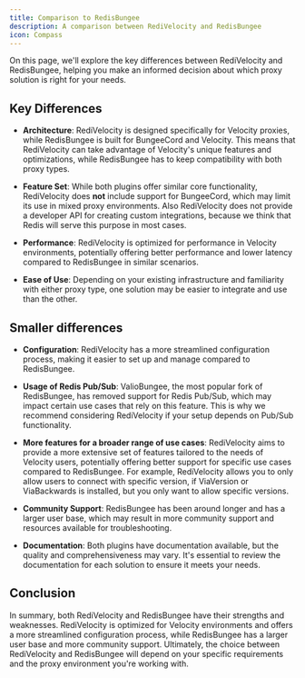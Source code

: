 ```yaml
---
title: Comparison to RedisBungee
description: A comparison between RediVelocity and RedisBungee
icon: Compass
---
```


On this page, we'll explore the key differences between RediVelocity and RedisBungee, helping you make an informed decision about which proxy solution is right for your needs.

## Key Differences

- **Architecture**: RediVelocity is designed specifically for Velocity proxies, while RedisBungee is built for BungeeCord and Velocity. This means that RediVelocity can take advantage of Velocity's unique features and optimizations, while RedisBungee has to keep compatibility with both proxy types.

- **Feature Set**: While both plugins offer similar core functionality, RediVelocity does **not** include support for BungeeCord, which may limit its use in mixed proxy environments. Also RediVelocity does not provide a developer API for creating custom integrations, because we think that Redis will serve this purpose in most cases.

- **Performance**: RediVelocity is optimized for performance in Velocity environments, potentially offering better performance and lower latency compared to RedisBungee in similar scenarios.

- **Ease of Use**: Depending on your existing infrastructure and familiarity with either proxy type, one solution may be easier to integrate and use than the other.

## Smaller differences

- **Configuration**: RediVelocity has a more streamlined configuration process, making it easier to set up and manage compared to RedisBungee.

- **Usage of Redis Pub/Sub**: ValioBungee, the most popular fork of RedisBungee, has removed support for Redis Pub/Sub, which may impact certain use cases that rely on this feature. This is why we recommend considering RediVelocity if your setup depends on Pub/Sub functionality.

- **More features for a broader range of use cases**: RediVelocity aims to provide a more extensive set of features tailored to the needs of Velocity users, potentially offering better support for specific use cases compared to RedisBungee. For example, RediVelocity allows you to only allow users to connect with specific version, if ViaVersion or ViaBackwards is installed, but you only want to allow specific versions.

- **Community Support**: RedisBungee has been around longer and has a larger user base, which may result in more community support and resources available for troubleshooting.

- **Documentation**: Both plugins have documentation available, but the quality and comprehensiveness may vary. It's essential to review the documentation for each solution to ensure it meets your needs.

## Conclusion

In summary, both RediVelocity and RedisBungee have their strengths and weaknesses. RediVelocity is optimized for Velocity environments and offers a more streamlined configuration process, while RedisBungee has a larger user base and more community support. Ultimately, the choice between RediVelocity and RedisBungee will depend on your specific requirements and the proxy environment you're working with.
